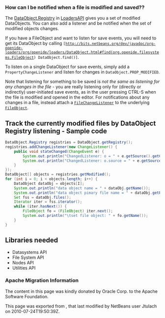 <!--

    Licensed to the Apache Software Foundation (ASF) under one
    or more contributor license agreements.  See the NOTICE file
    distributed with this work for additional information
    regarding copyright ownership.  The ASF licenses this file
    to you under the Apache License, Version 2.0 (the
    "License"); you may not use this file except in compliance
    with the License.  You may obtain a copy of the License at

      http://www.apache.org/licenses/LICENSE-2.0

    Unless required by applicable law or agreed to in writing,
    software distributed under the License is distributed on an
    "AS IS" BASIS, WITHOUT WARRANTIES OR CONDITIONS OF ANY
    KIND, either express or implied.  See the License for the
    specific language governing permissions and limitations
    under the License.

-->

===How can I be notified when a file is modified and saved??===

The [http://bits.netbeans.org/dev/javadoc/org-openide-loaders/org/openide/loaders/DataObject.Registry.html DataObject.Registry] in [http://bits.netbeans.org/dev/javadoc/org-openide-loaders LoadersAPI] gives you a set of modified DataObjects. You can also add a listener and be notified when the set of modified objects changes.

If you have a FileObject and want to listen for save events, you will need to get its DataObject by calling <tt>[http://bits.netbeans.org/dev/javadoc/org-openide-loaders/org/openide/loaders/DataObject.html#find(org.openide.filesystems.FileObject) DataObject.find()]</tt>.

To listen on a single DataObject for save events, simply add a <code>PropertyChangeListener</code> and listen for changes in <code>DataObject.PROP_MODIFIED</code>.

Note that listening for something to be saved is ''not the same as listening for any changes in the file'' - you are really listening only for (directly or indirectly) user-initiated save events, as in the user pressing CTRL-S when the file is modified and opened in the editor.  For notifications about any changes in a file, instead attach a <tt>[[DevFaqListenForChangesInNonExistentFile|FileChangeListener]]</tt> to the underlying <tt>[[DevFaqFileObject|FileObject]]</tt>.

==Track the currently modified files by DataObject Registry listening - Sample code==
<source lang="java">
DataObject.Registry registries = DataObject.getRegistry();
registries.addChangeListener(new ChangeListener() {
    public void stateChanged(ChangeEvent e) {
        System.out.println("ChangedListener: o = " + e.getSource().getClass());
        System.out.println("ChangedListener: o.source = " + e.getSource());
    }
});
DataObject[] objects = registries.getModified();
for (int i = 0; i < objects.length; i++) {
    DataObject dataObj = objects[I];
    System.out.println("data object name = " + dataObj.getName());
    System.out.println("data object pimary file name = " + dataObj.getPrimaryFile().getName());
    Set fss = dataObj.files();
    Iterator iter = fss.iterator();
    while (iter.hasNext()) {
        FileObject fo = (FileObject) iter.next();
        System.out.println("\tset file object: " + fo.getName());
    }
}
</source>

==Libraries needed==
* Datasystems API
* File System API
* Nodes API
* Utilities API

===Apache Migration Information===

The content in this page was kindly donated by Oracle Corp. to the
Apache Software Foundation.

This page was exported from , 
that last modified by NetBeans user Jtulach 
on 2010-07-24T19:50:39Z.


